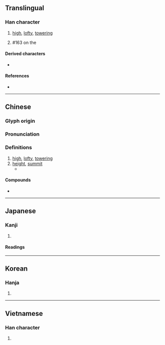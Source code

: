 {{character info/new}}
==Translingual==

===Han character===
{{Han char|rn=46|rad=山|as=08|sn=11|four=22214|canj=UOG|ids=⿱山隹}}

# [[high]], [[lofty]], [[towering]]
# {{surname|lang=zh|dot=,}} #163 on the ''{{w|Baijiaxing}}''

====Derived characters====
* {{l|zh|催}}

====References====
* {{Han ref|kx=0314.060|dkj=08178|dj=0614.230|hdz=10780.170|uh=5D14|ud=23828|bh=B15A|bd=45402}}

----

==Chinese==
{{zh-forms}}

===Glyph origin===
{{Han etym}}

===Pronunciation===
{{zh-pron
|m=cuī,Cuī
|m-s=
|c=ceoi1
|c-t=
|g=
|h=pfs=
|j=
|mb=chó
|md=
|mn=chhui
|mn-t=
|w=
|x=
|mc=y
|oc=y
|ma=|ma2=
|cat=a,pn
}}

===Definitions===
{{zh-hanzi}}

# [[high]], [[lofty]], [[towering]]
# [[height]], [[summit]]
#* {{zh-x|陟 彼 '''崔''' 嵬、我 馬 虺隤|I was ascending that rock-covered '''height''', but my horses were too tired to breast it.|ref=Shijing}}

====Compounds====
* {{zh-l|崔嵬}}

----

==Japanese==

===Kanji===
{{ja-kanji|grade=|rs=山08}}

# {{defn|lang=ja|sort=山08}}

====Readings====
{{ja-readings
|goon=さい
|kanon=さい
}}

----

==Korean==

===Hanja===
{{ko-hanja|hangeul=최|rv=choe|mr=ch'oe|y=choy}}

# {{defn|lang=ko|sort=山08}}

----

==Vietnamese==

===Han character===
{{vi-hantu|[[thôi]], [[thoi]], [[thòi]]|rs=山08}}

# {{defn|lang=vi|sort=山08}}